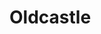 
# Oldcastle
<ProjectDetails
  region="North"
  house="House Locke"
  type="Castle"
  status="Abandoned"
  warp="/warp oldcastle"
  projectLead="Cpt_Jamo"
  dateStarted="2014-01-20T08:00:00+00:00"
  dateCompleted="2014-01-20T08:00:00+00:00"
/>
